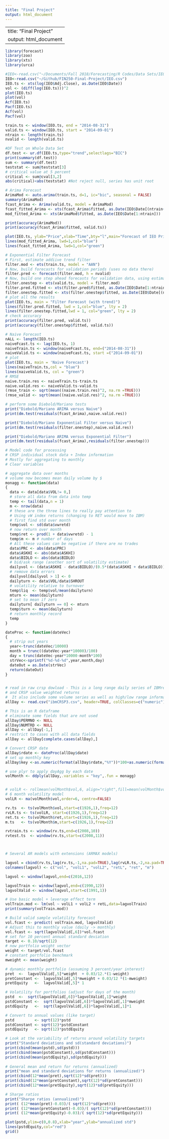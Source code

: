 ```yaml
---
title: "Final Project"
output: html_document
---
```

---
title: "Final Project"
output: html_document
---
```r
library(forecast)
library(zoo)
library(xts)
library(urca)

#IEO<-read.csv("~/Documents/Fall 2018/Forecasting/R Codes/Data Sets/IEO.csv")
IEO<-read.csv("~/Github/FIN250-Final-Project/IEO.csv")
IEO.ts <- xts(log(IEO$Adj.Close), as.Date(IEO$Date))
vol <- (diff(log(IEO.ts)))^2
plot(IEO.ts)
plot(vol)
Acf(IEO.ts)
Pacf(IEO.ts)
Acf(vol)
Pacf(vol)

train.ts <- window(IEO.ts, end = "2014-08-31")
valid.ts <- window(IEO.ts, start = "2014-09-01")
ntrain <- length(train.ts)
nvalid <- length(valid.ts)

#DF Test on Whole Data Set
df.test <- ur.df(IEO.ts,type="trend",selectlags="BIC")
print(summary(df.test))
sum <- summary(df.test)
teststat <- sum@teststat[3]
# critical value at 5 percent
critical <- sum@cval[3,2]
abs(critical)<abs(teststat) #Not reject null, series has unit root

# Arima Forecast
ArimaMod <- auto.arima(train.ts, d=1, ic="bic", seasonal = FALSE)
summary(ArimaMod)
fcast_Arima <- Arima(valid.ts, model = ArimaMod)
fcast_fitted_Arima <- xts(fcast_Arima$fitted, as.Date(IEO$Date[(ntrain+1):(ntrain+nvalid)]))
mod_fitted_Arima <- xts(ArimaMod$fitted, as.Date(IEO$Date[1:ntrain]))

print(accuracy(ArimaMod))
print(accuracy(fcast_Arima$fitted, valid.ts))

plot(IEO.ts, ylab="Price",xlab="Time",bty="l",main="Forecast of IEO Price(Arima(0,1,0))", flty=2)
lines(mod_fitted_Arima, lwd=1,col="blue")
lines(fcast_fitted_Arima, lwd=1,col="green")
```
```r
# Exponential Filter Forecast
# First, estimate addiive trend filter
filter.mod <- ets(train.ts, model = "AAN")
# Now, build forecasts for validation periods (uses no data there)
filter.pred <- forecast(filter.mod, h = nvalid)
# Now, build one step ahead forecasts for validation data, using estimated model
filter.onestep <- ets(valid.ts, model = filter.mod)
filter.pred.fitted <- xts(filter.pred$fitted, as.Date(IEO$Date[1:ntrain]))
filter.onestep.fitted <- xts(filter.onestep$fitted, as.Date(IEO$Date[(ntrain + 1):(ntrain + nvalid)]))
# plot all the results
plot(IEO.ts, main = "Filter Forecast (with trend)")
lines(filter.pred.fitted, lwd = 1,col="blue", lty = 2)
lines(filter.onestep.fitted,lwd = 1, col="green", lty = 2)
# check accuracy
print(accuracy(filter.pred, valid.ts))
print(accuracy(filter.onestep$fitted, valid.ts))
```
```r
# Naive Forecast
nALL <- length(IEO.ts)
naiveFcast.ts <- lag(IEO.ts, 1)
naiveTrain.ts <- window(naiveFcast.ts, end=("2014-08-31"))
naiveValid.ts <- window(naiveFcast.ts, start =("2014-09-01"))
# plot
plot(IEO.ts, main = 'Naive Forecast')
lines(naiveTrain.ts,col = "blue")
lines(naiveValid.ts, col = "green")
# RMSE
naive.train.res <- naiveTrain.ts-train.ts
naive.valid.res <- naiveValid.ts-valid.ts
(rmse_train <- sqrt(mean((naive.train.res)^2, na.rm =TRUE)))
(rmse_valid <- sqrt(mean((naive.valid.res)^2, na.rm =TRUE)))
```
```r
# perform some Diebold/Mariano tests
print("Diebold/Mariano ARIMA versus Naive")
print(dm.test(residuals(fcast_Arima),naive.valid.res))

print("Diebold/Mariano Exponential Filter versus Naive")
print(dm.test(residuals(filter.onestep),naive.valid.res))

print("Diebold/Mariano ARIMA versus Exponential Filter")
print(dm.test(residuals(fcast_Arima),residuals(filter.onestep)))
```


```r
# Model code for processing
# CRSP individual stock data + Index information
# Mostly for aggregating to monthly
# Clear variables

# aggregate data over months
# volume now becomes mean daily volume by $
monagg <- function(data)
{
  data <- data[data$VOL!= 0,]
  # store all data from data into temp
  temp <- tail(data,n = 1)
  m <- nrow(data)
  # these are the three lines to really pay attention to
  # Using vW index returns (changing to RET would move to IBM)
  # first find std over month
  temp$vol <- sd(data$vwretd)
  # now return over month
  temp$ret <- prod(1 + data$vwretd) - 1
  temp$m <- m # number of days
  # All these values can be negative if there are no trades 
  data$PRC <- abs(data$PRC)
  data$ASKHI <- abs(data$ASKHI)
  data$BIDLO <- abs(data$BIDLO)
  # bid/ask range (another sort of volatility estimate)
  dailyvol <- (data$ASKHI - data$BIDLO)/(0.5*(data$ASKHI + data$BIDLO))
  # remove data errors
  dailyvol[dailyvol > 1] <- 0
  dailyturn <- data$VOL/data$SHROUT
  # volatility relative to turnover
  temp$liq  <- temp$vol/mean(dailyturn)
  mturn <- mean(dailyturn)
  # set to mean if zero
  dailyturn[ dailyturn == 0] <- mturn
  temp$turn <- mean(dailyturn)
  # return monthly record
  temp
}

dateProc <- function(dateVec) 
{
  # strip out years
  year<-trunc(dateVec/10000)
  month = trunc((dateVec-year*10000)/100)
  day = trunc(dateVec-year*10000-month*100)
  strVec<-sprintf("%d-%d-%d",year,month,day)
  dateOut = as.Date(strVec)
  return(dateOut)
}


# read in raw crsp dowload - This is a long range daily series of IBMreturns
# and CRSP value weighted returns
#  It also include some volume series as well as high/low range information
allDay <- read.csv("ibmCRSP3.csv", header=TRUE, colClasses=c("numeric"))

# This is an R dataframe
# eliminate some fields that are not used
allDay$PERMNO <- NULL
allDay$NUMTRD <- NULL
allDay <- allDay[-1,]
# restrict to cases with all data fields
allDay <- allDay[complete.cases(allDay),]

# Convert CRSP date
allDay$rdate <- dateProc(allDay$date)
# set up monthly key
allDay$key <-as.numeric(format(allDay$rdate,"%Y"))*100+as.numeric(format(allDay$rdate,"%m"))

# use plyr to apply dayAgg by each date
volMonth <- ddply(allDay,.variables = "key",.fun = monagg)


# volLR <- rollmean(volMonth$vol,6, align="right",fill=mean(volMonth$vol))
# 6 month volatility model
volLR <- ma(volMonth$vol,order=6, centre=FALSE)

rv.ts  <- ts(volMonth$vol,start=c(1926,1),freq=12)
rvLR.ts <- ts(volLR, start=c(1926,1),freq=12)
ret.ts <- ts(volMonth$ret,start=c(1926,1),freq=12)
m.ts   <- ts(volMonth$m,start=c(1926,1),freq=12)

rvtrain.ts <- window(rv.ts,end=c(2008,10))
rvtest.ts  <- window(rv.ts,start=c(2008,11))



# Several AR models with extensions (ARMAX models)

lagvol = cbind(rv.ts,lag(rv.ts,-1,na.pad=TRUE),lag(rvLR.ts,-2,na.pad=TRUE), lag((ret.ts),-1,na.pad=TRUE), ret.ts, m.ts)
colnames(lagvol) <- c("vol", "volL1", "volL2", "retL", "ret", "m")

lagvol <- window(lagvol,end=c(2016,12))

lagvolTrain <- window(lagvol,end=c(1990,12))
lagvolValid <- window(lagvol,start=c(1991,1))

# Use basic model + leverage effect term
volTrain.mod <- lm(vol ~ volL1 + volL2 + retL,data=lagvolTrain)
print(summary(volTrain.mod))

# Build valid sample volatility forecast
vol.fcast <- predict( volTrain.mod, lagvolValid)
# Adjust this to monthly value (daily -> monthly)
vol.fcast <- sqrt(lagvolValid[,6])*vol.fcast
# set for 10 percent annual standard deviation
target <- 0.10/sqrt(12)
# now portfolio weight vector
weight <- target/vol.fcast
# constant portfolio benchmark
mweight <- mean(weight)

# dynamic monthly portfolio (assuming 3 percent/year interest)
pret  <-  lagvolValid[,5]*weight  + 0.03/12.*(1-weight)
pretConstant <-  lagvolValid[,5]*mweight + 0.03/12 *(1-mweight)
pretEquity   <-  lagvolValid[,5]* 1

# Volatility for portfolios (adjust for days of the month)
pstd  <-  sqrt(lagvolValid[,6])*lagvolValid[,1]*weight
pstdConstant <-  sqrt(lagvolValid[,6])*lagvolValid[,1]*mweight
pstdEquity   <-  sqrt(lagvolValid[,6])*lagvolValid[,1]*1

# Convert to annual values (like target)
pstd         <- sqrt(12)*pstd
pstdConstant <- sqrt(12)*pstdConstant
pstdEquity   <- sqrt(12)*pstdEquity

# Look at the variability of returns around volatility targets
print("Standard deviations and sd(standard deviations)")
print(cbind(mean(pstd),sd(pstd)))
print(cbind(mean(pstdConstant),sd(pstdConstant)))
print(cbind(mean(pstdEquity),sd(pstdEquity)))
 
# General mean and return for returns (annualized)           
print("mean and standard deviations for returns (annualized)")            
print(cbind(12*mean(pret),sqrt(12)*sd(pret)))
print(cbind(12*mean(pretConstant),sqrt(12)*sd(pretConstant)))
print(cbind(12*mean(pretEquity),sqrt(12)*sd(pretEquity)))

# Sharpe ratios
print("Sharpe ratios (annualized)")
print( (12*mean(pret)-0.03)/( sqrt(12)*sd(pret)))
print( (12*mean(pretConstant)-0.03)/( sqrt(12)*sd(pretConstant)))       
print( (12*mean(pretEquity)-0.03)/( sqrt(12)*sd(pretEquity)))       

plot(pstd,ylim=c(0,0.8),xlab="year",ylab="annualized std")
lines(pstdEquity,col="red")
grid()
```
